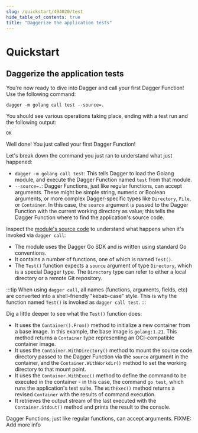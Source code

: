 ```yaml
---
slug: /quickstart/494020/test
hide_table_of_contents: true
title: "Daggerize the application tests"
---
```


# Quickstart

## Daggerize the application tests

You're now ready to dive into Dagger and call your first Dagger Function! Use the following command:

```shell
dagger -m golang call test --source=.
```

You should see various operations taking place, ending with a test run and the following output:

```
OK
```

Well done! You just called your first Dagger Function!

Let's break down the command you just ran to understand what just happened:

- `dagger -m golang call test`: This tells Dagger to load the Golang module, and execute the Dagger Function named `test` from that module.
- `--source=.`: Dagger Functions, just like regular functions, can accept arguments. These might be simple string, numeric or Boolean arguments, or more complex Dagger-specific types like `Directory`, `File`, or `Container`. In this case, the `source` argument is passed to the Dagger Function with the current working directory as value; this tells the Dagger Function where to find the application's source code.

Inspect the [module's source code](https://github.com/kpenfound/dagger-modules/blob/44564d6443a919a2c3f1dd7ad02fc22b5fb9db8c/golang/main.go#L107) to understand what happens when it's invoked via `dagger call`:

- The module uses the Dagger Go SDK and is written using standard Go conventions.
- It contains a number of functions, one of which is named `Test()`.
- The `Test()` function expects a `source` argument of type `Directory`, which is a special Dagger type. The `Directory` type can refer to either a local directory or a remote Git repository.

:::tip
When using `dagger call`, all names (functions, arguments, fields, etc) are converted into a shell-friendly "kebab-case" style. This is why the function named `Test()` is invoked as `dagger call test`.
:::

Dig a little deeper to see what the `Test()` function does:

- It uses the `Container().From()` method to initialize a new container from a base image. In this example, the base image is `golang:1.21`. This method returns a `Container` type representing an OCI-compatible container image.
- It uses the `Container.WithDirectory()` method to mount the source code directory passed to the Dagger Function via the `source` argument in the container, and the `Container.WithWorkdir()` method to set the working directory to that mount point.
- It uses the `Container.WithExec()` method to define the command to be executed in the container - in this case, the command `go test`, which runs the application's test suite. The `WithExec()` method returns a revised `Container` with the results of command execution.
- It retrieves the output stream of the last executed with the `Container.Stdout()` method and prints the result to the console.



Dagger Functions, just like regular functions, can accept arguments.
FIXME: Add more info
